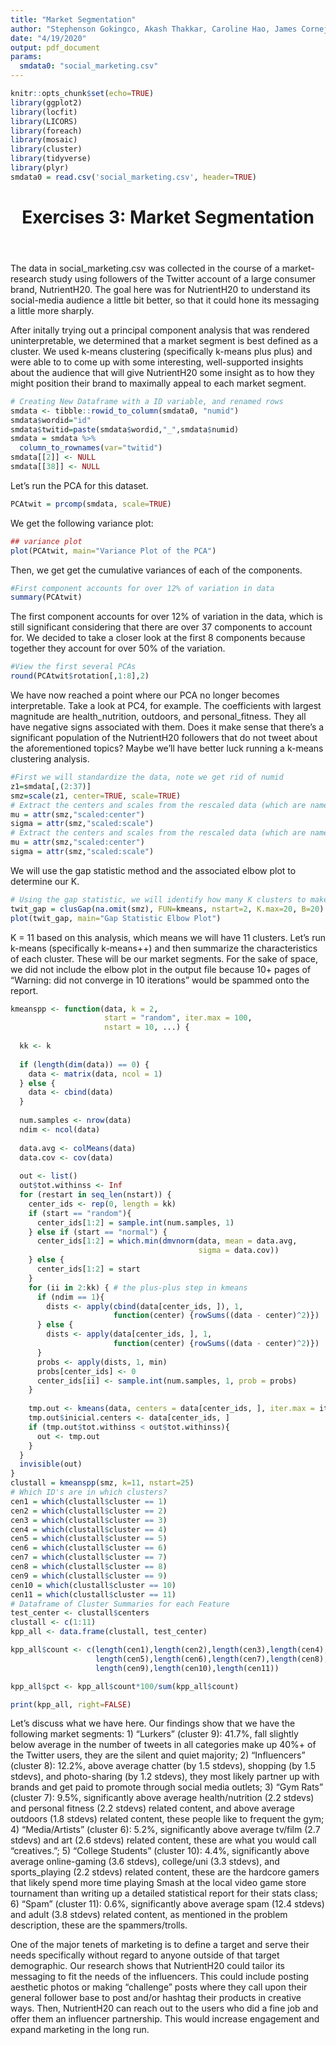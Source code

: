 ```yaml
---
title: "Market Segmentation"
author: "Stephenson Gokingco, Akash Thakkar, Caroline Hao, James Cornejo"
date: "4/19/2020"
output: pdf_document
params:
  smdata0: "social_marketing.csv"
---
```


```r
knitr::opts_chunk$set(echo=TRUE)
library(ggplot2)
library(locfit)
library(LICORS) 
library(foreach)
library(mosaic)
library(cluster)
library(tidyverse)
library(plyr)
smdata0 = read.csv('social_marketing.csv', header=TRUE)
```

<header>

<center>

Exercises 3: Market Segmentation
===================================================================

</header>
</center>

The data in social_marketing.csv was collected in the course of a market-research study using followers of the Twitter account of a large consumer brand, NutrientH20. The goal here was for NutrientH20 to understand its social-media audience a little bit better, so that it could hone its messaging a little more sharply.

After initally trying out a principal component analysis that was rendered uninterpretable, we determined that a market segment is best defined as a cluster. We used k-means clustering (specifically k-means plus plus) and were able to to come up with some interesting, well-supported insights about the audience that will give NutrientH20 some insight as to how they might position their brand to maximally appeal to each market segment.

```r
# Creating New Dataframe with a ID variable, and renamed rows
smdata <- tibble::rowid_to_column(smdata0, "numid")
smdata$wordid="id"
smdata$twitid=paste(smdata$wordid,"_",smdata$numid)
smdata = smdata %>%
  column_to_rownames(var="twitid")
smdata[[2]] <- NULL 
smdata[[38]] <- NULL 
```

Let's run the PCA for this dataset.

```r
PCAtwit = prcomp(smdata, scale=TRUE)
```

We get the following variance plot:

```r
## variance plot
plot(PCAtwit, main="Variance Plot of the PCA")
```

Then, we get get the cumulative variances of each of the components.

```r
#First component accounts for over 12% of variation in data
summary(PCAtwit)
```

The first component accounts for over 12% of variation in the data, which is still significant considering that there are over 37 components to account for. We decided to take a closer look at the first 8 components because together they account for over 50% of the variation.

```r
#View the first several PCAs
round(PCAtwit$rotation[,1:8],2) 
```

We have now reached a point where our PCA no longer becomes interpretable. Take a look at PC4, for example. The coefficients with largest magnitude are health_nutrition, outdoors, and personal_fitness. They all have negative signs associated with them. Does it make sense that there's a significant population of the NutrientH20 followers that do not tweet about the aforementioned topics? Maybe we'll have better luck running a k-means clustering analysis.

```r
#First we will standardize the data, note we get rid of numid
z1=smdata[,(2:37)]
smz=scale(z1, center=TRUE, scale=TRUE)
# Extract the centers and scales from the rescaled data (which are named attributes)
mu = attr(smz,"scaled:center")
sigma = attr(smz,"scaled:scale")
# Extract the centers and scales from the rescaled data (which are named attributes)
mu = attr(smz,"scaled:center")
sigma = attr(smz,"scaled:scale")
```

We will use the gap statistic method and the associated elbow plot to determine our K. 

```r
# Using the gap statistic, we will identify how many K clusters to make
twit_gap = clusGap(na.omit(smz), FUN=kmeans, nstart=2, K.max=20, B=20)
plot(twit_gap, main="Gap Statistic Elbow Plot")
```

K = 11 based on this analysis, which means we will have 11 clusters. Let's run k-means (specifically k-means++) and then summarize the characteristics of each cluster. These will be our market segments. For the sake of space, we did not include the elbow plot in the output file because 10+ pages of "Warning: did not converge in 10 iterations" would be spammed onto the report.

```r
kmeanspp <- function(data, k = 2, 
                     start = "random", iter.max = 100, 
                     nstart = 10, ...) {
  
  kk <- k
  
  if (length(dim(data)) == 0) {
    data <- matrix(data, ncol = 1)
  } else {
    data <- cbind(data)
  }
  
  num.samples <- nrow(data)
  ndim <- ncol(data)
  
  data.avg <- colMeans(data)
  data.cov <- cov(data)
  
  out <- list()
  out$tot.withinss <- Inf
  for (restart in seq_len(nstart)) {  
    center_ids <- rep(0, length = kk)
    if (start == "random"){
      center_ids[1:2] = sample.int(num.samples, 1)
    } else if (start == "normal") { 
      center_ids[1:2] = which.min(dmvnorm(data, mean = data.avg, 
                                          sigma = data.cov))
    } else {
      center_ids[1:2] = start
    }
    for (ii in 2:kk) { # the plus-plus step in kmeans
      if (ndim == 1){
        dists <- apply(cbind(data[center_ids, ]), 1, 
                       function(center) {rowSums((data - center)^2)})
      } else {
        dists <- apply(data[center_ids, ], 1, 
                       function(center) {rowSums((data - center)^2)})
      }
      probs <- apply(dists, 1, min)
      probs[center_ids] <- 0
      center_ids[ii] <- sample.int(num.samples, 1, prob = probs)
    }
    
    tmp.out <- kmeans(data, centers = data[center_ids, ], iter.max = iter.max, ...)
    tmp.out$inicial.centers <- data[center_ids, ]
    if (tmp.out$tot.withinss < out$tot.withinss){
      out <- tmp.out
    }
  } 
  invisible(out)
}
clustall = kmeanspp(smz, k=11, nstart=25)
# Which ID's are in which clusters?
cen1 = which(clustall$cluster == 1)
cen2 = which(clustall$cluster == 2)
cen3 = which(clustall$cluster == 3)
cen4 = which(clustall$cluster == 4)
cen5 = which(clustall$cluster == 5)
cen6 = which(clustall$cluster == 6)
cen7 = which(clustall$cluster == 7)
cen8 = which(clustall$cluster == 8)
cen9 = which(clustall$cluster == 9)
cen10 = which(clustall$cluster == 10)
cen11 = which(clustall$cluster == 11)
# Dataframe of Cluster Summaries for each Feature
test_center <- clustall$centers
clustall <- c(1:11)
kpp_all <- data.frame(clustall, test_center)

kpp_all$count <- c(length(cen1),length(cen2),length(cen3),length(cen4),
                   length(cen5),length(cen6),length(cen7),length(cen8),
                   length(cen9),length(cen10),length(cen11))

kpp_all$pct <- kpp_all$count*100/sum(kpp_all$count)
```

```r
print(kpp_all, right=FALSE)
```

Let's discuss what we have here. Our findings show that we have the following market segments: 1) "Lurkers" (cluster 9): 41.7%, fall slightly below average in the number of tweets in all categories make up 40%+ of the Twitter users, they are the silent and quiet majority; 2) "Influencers" (cluster 8): 12.2%, above average chatter (by 1.5 stdevs), shopping (by 1.5 stdevs), and photo-sharing (by 1.2 stdevs), they most likely partner up with brands and get paid to promote through social media outlets; 3) "Gym Rats" (cluster 7): 9.5%, significantly above average health/nutrition (2.2 stdevs) and personal fitness (2.2 stdevs) related content, and above average outdoors (1.8 stdevs) related content, these people like to frequent the gym; 4) "Media/Artists" (cluster 6): 5.2%, significantly above average tv/film (2.7 stdevs) and art (2.6 stdevs) related content, these are what you would call "creatives."; 5) "College Students" (cluster 10): 4.4%, significantly above average online-gaming (3.6 stdevs), college/uni (3.3 stdevs), and sports_playing (2.2 stdevs) related content, these are the hardcore gamers that likely spend more time playing Smash at the local video game store tournament than writing up a detailed statistical report for their stats class; 6) "Spam" (cluster 11): 0.6%, significantly above average spam (12.4 stdevs) and adult (3.8 stdevs) related content, as mentioned in the problem description, these are the spammers/trolls.

One of the major tenets of marketing is to define a target and serve their needs specifically without regard to anyone outside of that target demographic. Our research shows that NutrientH20 could tailor its messaging to fit the needs of the influencers. This could include posting aesthetic photos or making "challenge" posts where they call upon their general follower base to post and/or hashtag their products in creative ways. Then, NutrientH20 can reach out to the users who did a fine job and offer them an influencer partnership. This would increase engagement and expand marketing in the long run.